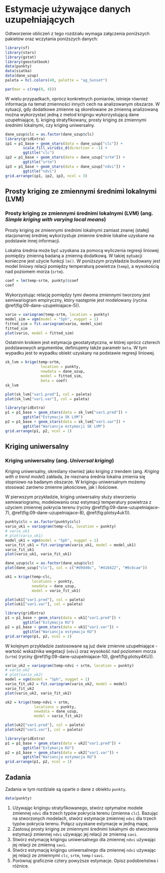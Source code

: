 
# Estymacje używające danych uzupełniających {#wykorzystanie-do-estymacji-danych-uzupeniajacych}

Odtworzenie obliczeń z tego rozdziału wymaga załączenia poniższych pakietów oraz wczytania poniższych danych:

```r
library(sf)
library(stars)
library(gstat)
library(geostatbook)
data(punkty)
data(siatka)
data(dane_uzup)
paleta = hcl.colors(40, palette = "ag_Sunset")
```

```r
par(mar = c(rep(0, 4)))
```

W wielu przypadkach, oprócz konkretnych pomiarów, istnieje również informacja na temat zmienności innych cech na analizowanym obszarze. 
W sytuacji, gdy dodatkowe zmienne są skorelowane ze zmienną analizowaną można wykorzystać jedną z metod krigingu wykorzystującą dane uzupełniające, tj. kriging stratyfikowany, prosty kriging ze zmiennymi średnimi lokalnymi, czy kriging uniwersalny.

```r
dane_uzup$clc = as.factor(dane_uzup$clc)
library(gridExtra)
ip1 = p1_base + geom_stars(data = dane_uzup["clc"]) +
        scale_fill_viridis_d(direction = -1) + 
        ggtitle("clc")
ip2 = p1_base + geom_stars(data = dane_uzup["srtm"]) + 
        ggtitle("srtm")
ip3 = p1_base + geom_stars(data = dane_uzup["ndvi"]) + 
        ggtitle("ndvi")
grid.arrange(ip1, ip2, ip3, ncol = 3)
```

<!-- ## Kriging stratyfikowany -->

<!-- ### Kriging stratyfikowany (ang. *Kriging within strata*) -->

<!-- Kriging stratyfikowany zakłada, że zmienność badanego zjawiska zależy od cechy jakościowej (kategoryzowanej). -->
<!-- Przykładowo, wartość badanej zmiennej jest różna w zależności od pokrycia terenu. -->
<!-- Kriging stratyfikowany wymaga posiadania danych zmiennej jakościowej (kategoryzowanej) na całym badanym obszarze. -->

<!-- W poniższym przykładzie zmienną jakościową jest uproszczone pokrycie terenu ze zmiennej `clc`.  -->
<!-- Przyjmuje ono jedno z trzech wartości. `1` oznacza obszary rolnicze, `2` oznacza obszary leśne, a `4` oznacza wody powierzchniowe. -->

<!-- ```{r } -->
<!-- siatka$clc = as.factor(siatka$clc) -->
<!-- plot(siatka["clc"]) -->
<!-- ``` -->

<!-- Kriging stratyfikowany polega na niezależnym tworzeniu i modelowaniu semiwariogramów dla każdej z kategorii. -->

<!-- ```{r } -->
<!-- vario_kws1 = variogram(temp~1, punkty[punkty$clc == 1, ]) -->
<!-- # plot(vario_kws1) -->
<!-- fitted_kws1 = fit.variogram(vario_kws1, vgm(model = "Sph", nugget = 0.5)) -->
<!-- plot(vario_kws1, fitted_kws1) -->
<!-- ``` -->

<!-- ```{r } -->
<!-- vario_kws2 = variogram(temp~1, punkty[punkty$clc == 2, ]) -->
<!-- # plot(vario_kws2) -->
<!-- fitted_kws2 = fit.variogram(vario_kws2, vgm(model = "Gau", nugget = 0.1)) -->
<!-- plot(vario_kws2, fitted_kws2) -->
<!-- ``` -->

<!-- ```{r } -->
<!-- vario_kws4 = variogram(temp~1, punkty[punkty$clc == 4, ]) -->
<!-- # plot(vario_kws4) -->
<!-- fitted_kws4 = fit.variogram(vario_kws4, vgm(model = "Nug")) -->
<!-- plot(vario_kws4, fitted_kws4) -->
<!-- ``` -->

<!-- Następnie dla każdego obszaru przeprowadzona jest niezależna estymacja wartości analizowanej cechy.  -->
<!-- Należy jedynie wcześniej zadbać, by w siatce nie było elementów `NA` dotyczących zmiennych jakościowych.  -->
<!-- W przykładzie tworzona jest nowa siatka (`siatka2`) nie zawierająca braków wartości dla zmiennej `clc`. -->

<!-- ```{r} -->
<!-- siatka2 = siatka[siatka$clc == 1,,] -->
<!-- kws1 = krige(temp~1,  -->
<!--               location = punkty[punkty$clc == 1, ],  -->
<!--               newdata = siatka2[na.omit(siatka2$clc == 1), ],  -->
<!--               model = fitted_kws1) -->
<!-- spplot(kws1, "var1.pred") -->
<!-- ``` -->
<!-- ```{r, message=FALSE} -->
<!-- siatka2 = dplyr::filter(siatka, clc == 1) -->
<!-- siatka2  -->
<!-- kws1 = krige(temp~1,  -->
<!--               location = punkty[punkty$clc == 1, ],  -->
<!--               newdata = siatka2[na.omit(siatka2$clc == 1), ],  -->
<!--               model = fitted_kws1) -->
<!-- spplot(kws1, "var1.pred") -->
<!-- ``` -->

<!-- ```{r, message=FALSE} -->
<!-- kws2 = krige(temp~1, -->
<!--               location = punkty[punkty$clc == 2, ], -->
<!--               newdata = siatka2[na.omit(siatka2$clc == 2), ],  -->
<!--               model = fitted_kws2) -->
<!-- spplot(kws2, "var1.pred") -->
<!-- ``` -->

<!-- ```{r, message=FALSE} -->
<!-- kws4 = krige(temp~1,  -->
<!--               location = punkty[punkty$clc == 4, ],  -->
<!--               newdata = siatka2[na.omit(siatka2$clc == 4), ],  -->
<!--               model = fitted_kws4) -->
<!-- spplot(kws4, "var1.pred") -->
<!-- ``` -->

<!-- Ostatnim etapem jest połączenie cząstkowych wyników w jeden obiekt klasy `SpatialPixelsDataFrame`. -->

<!-- ```{r} -->
<!-- kws = rbind(kws1, kws2, kws4) -->
<!-- ``` -->

<!-- Uzyskane w ten sposób wyniki znacząco różnią się od estymacji krigingem prostym czy zwykłym, wykazując odrębność zmienności w poszczególnych kategoriach pokrycia/użytkowania terenu. -->

<!-- ```{r plotsykws1, eval=FALSE} -->
<!-- spplot(kws, "var1.pred") -->
<!-- spplot(kws, "var1.var") -->
<!-- ``` -->

<!-- ```{r plotsykws2, echo=FALSE, fig.height=8} -->
<!-- library(gridExtra) -->
<!-- p1 = spplot(kws, "var1.pred", main = "Estymacja KWS") -->
<!-- p2 = spplot(kws, "var1.var", main = "Wariancja estymacja KWS") -->
<!-- grid.arrange(p1, p2, ncol = 1) -->
<!-- ``` -->

## Prosty kriging ze zmiennymi średnimi lokalnymi (LVM)

### Prosty kriging ze zmiennymi średnimi lokalnymi (LVM) (ang. *Simple kriging with varying local means*)

Prosty kriging ze zmiennymi średnimi lokalnymi zamiast znanej (stałej) stacjonarnej średniej wykorzystuje zmienne średnie lokalne uzyskane na podstawie innej informacji. 

Lokalna średnia może być uzyskana za pomocą wyliczenia regresji liniowej pomiędzy zmienną badaną a zmienną dodatkową. 
W takiej sytuacji konieczne jest użycie funkcji `lm()`.
W poniższym przykładzie budowany jest model liniowy relacji pomiędzy temperaturą powietrza (`temp`), a wysokością nad poziomem morza (`srtm`).

```r
coef = lm(temp~srtm, punkty)$coef
coef
```

Wykorzystując relację pomiędzy tymi dwoma zmiennymi tworzony jest semiwariogram empiryczny, który następnie jest modelowany (rycina \@ref(fig:09-dane-uzupelniajace-5)).

```r
vario = variogram(temp~srtm, location = punkty)
model_sim = vgm(model = "Sph", nugget = 1)
fitted_sim = fit.variogram(vario, model_sim)
fitted_sim
plot(vario, model = fitted_sim)
```

Ostatnim krokiem jest estymacja geostatystyczna, w której oprócz czterech podstawowych argumentów, definiujemy także parametr `beta`.
W tym wypadku jest to wypadku obiekt uzyskany na podstawie regresji liniowej.

```r
sk_lvm = krige(temp~srtm, 
                location = punkty, 
                newdata = dane_uzup, 
                model = fitted_sim, 
                beta = coef)
sk_lvm
```

```r
plot(sk_lvm["var1.pred"], col = paleta)
plot(sk_lvm["var1.var"], col = paleta)
```

```r
library(gridExtra)
p1 = p1_base + geom_stars(data = sk_lvm["var1.pred"]) +
        ggtitle("Estymacja SK LVM")
p2 = p1_base + geom_stars(data = sk_lvm["var1.var"]) + 
        ggtitle("Wariancja estymacji SK LVM")
grid.arrange(p1, p2, ncol = 1)
```

## Kriging uniwersalny 

### Kriging uniwersalny (ang. *Universal kriging*)

Kriging uniwersalny, określany również jako kriging z trendem (ang. *Kriging with a trend model*) zakłada, że nieznana średnia lokalna zmienia się stopniowo na badanym obszarze. 
W krigingu uniwersalnym możemy stosować zarówno zmienne jakościowe, jak i ilościowe. 

W pierwszym przykładzie, kriging uniwersalny służy stworzeniu semiwariogramu, modelowaniu oraz estymacji temperatury powietrza z użyciem zmiennej pokrycia terenu (ryciny \@ref(fig:09-dane-uzupelniajace-7), \@ref(fig:09-dane-uzupelniajace-8), \@ref(fig:plotsy4uk1)).

```r
punkty$clc = as.factor(punkty$clc)
vario_uk1 = variogram(temp~clc, location = punkty)
# vario_uk1
# plot(vario_uk1)
model_uk1 = vgm(model = "Sph", nugget = 1)
vario_fit_uk1 = fit.variogram(vario_uk1, model = model_uk1)
vario_fit_uk1
plot(vario_uk1, vario_fit_uk1)
```

```r
dane_uzup$clc = as.factor(dane_uzup$clc)
plot(dane_uzup["clc"], col = c("#d9d40c", "#416422", "#0c6cae"))
```

```r
uk1 = krige(temp~clc, 
            locations = punkty,
            newdata = dane_uzup, 
            model = vario_fit_uk1)
```

```r
plot(uk1["var1.pred"], col = paleta)
plot(uk1["var1.var"], col = paleta)
```

```r
library(gridExtra)
p1 = p1_base + geom_stars(data = uk1["var1.pred"]) +
        ggtitle("Estymacja KU")
p2 = p1_base + geom_stars(data = uk1["var1.var"]) + 
        ggtitle("Wariancja estymacja KU")
grid.arrange(p1, p2, ncol = 1)
```

W kolejnym przykładzie zastosowane są już dwie zmienne uzupełniające - wartość wskaźnika wegetacji (`ndvi`) oraz wysokość nad poziomem morza (`srtm`) (ryciny \@ref(fig:09-dane-uzupelniajace-10), \@ref(fig:plotsy4KU)).

```r
vario_uk2 = variogram(temp~ndvi + srtm, location = punkty)
# vario_uk2
# plot(vario_uk2)
model = vgm(model = "Sph", nugget = 1)
vario_fit_uk2 = fit.variogram(vario_uk2, model = model)
vario_fit_uk2
plot(vario_uk2, vario_fit_uk2)
```

```r
uk2 = krige(temp~ndvi + srtm,
             locations = punkty, 
             newdata = dane_uzup,
             model = vario_fit_uk2)
```

```r
plot(uk2["var1.pred"], col = paleta)
plot(uk2["var1.var"], col = paleta)
```

```r
library(gridExtra)
p1 = p1_base + geom_stars(data = uk2["var1.pred"]) +
        ggtitle("Estymacja KU")
p2 = p1_base + geom_stars(data = uk2["var1.var"]) + 
        ggtitle("Wariancja estymacja KU")
grid.arrange(p1, p2, ncol = 1)
```

## Zadania {#z11}

Zadania w tym rozdziale są oparte o dane z obiektu `punkty`.

```r
data(punkty)
```

1. Używając krigingu stratyfikowanego, stwórz optymalne modele zmiennej `ndvi` dla trzech typów pokrycia terenu (zmienna `clc`). Bazując na stworzonych modelach, stwórz estymacje zmiennej `ndvi` dla trzech typów pokrycia terenu.
Połącz uzyskane estymacje w jedną mapę.
2. Zastosuj prosty kriging ze zmiennymi średnimi lokalnymi do stworzenia estymacji zmiennej `ndvi` używając jej relacji ze zmienną `savi`.
3. Stwórz estymację krigingu uniwersalnego dla zmiennej `ndvi` używając jej relacji ze zmienną `savi`.
4. Stwórz estymację krigingu uniwersalnego dla zmiennej `ndvi` używając jej relacji ze zmiennymi `clc`, `srtm`, `temp` i `savi`.
5. Porównaj graficznie cztery powyższe estymacje. 
Opisz podobieństwa i różnice.

